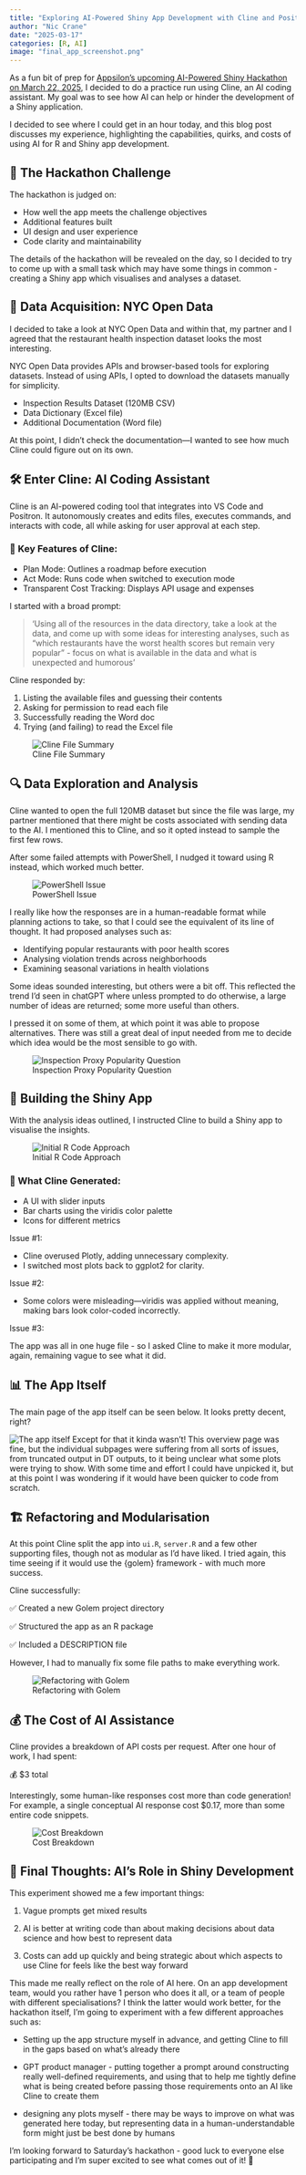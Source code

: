 ```yaml
---
title: "Exploring AI-Powered Shiny App Development with Cline and Positron"
author: "Nic Crane"
date: "2025-03-17"
categories: [R, AI]
image: "final_app_screenshot.png"
---
```


As a fun bit of prep for [Appsilon's upcoming AI-Powered Shiny Hackathon on March 22, 2025](https://www.appsilon.com/post/tiny-shiny-hackathon), I decided to do a practice run using Cline, an AI coding assistant. My goal was to see how AI can help or hinder the development of a Shiny application.

I decided to see where I could get in an hour today, and this blog post discusses my experience, highlighting the capabilities, quirks, and costs of using AI for R and Shiny app development.

## 📌 The Hackathon Challenge

The hackathon is judged on:

- How well the app meets the challenge objectives
- Additional features built
- UI design and user experience
- Code clarity and maintainability

The details of the hackathon will be revealed on the day, so I decided to try to come up with a small task which may have some things in common - creating a Shiny app which visualises and analyses a dataset.



## 📂 Data Acquisition: NYC Open Data

I decided to take a look at NYC Open Data and within that, my partner and I agreed that the restaurant health inspection dataset looks the most interesting.

NYC Open Data provides APIs and browser-based tools for exploring datasets. Instead of using APIs, I opted to download the datasets manually for simplicity.

- Inspection Results Dataset (120MB CSV)
- Data Dictionary (Excel file)
- Additional Documentation (Word file)

At this point, I didn't check the documentation—I wanted to see how much Cline could figure out on its own.


## 🛠️ Enter Cline: AI Coding Assistant

Cline is an AI-powered coding tool that integrates into VS Code and Positron. It autonomously creates and edits files, executes commands, and interacts with code, all while asking for user approval at each step.

### 🔹 Key Features of Cline:

- Plan Mode: Outlines a roadmap before execution
- Act Mode: Runs code when switched to execution mode
- Transparent Cost Tracking: Displays API usage and expenses

I started with a broad prompt:

> 'Using all of the resources in the data directory, take a look at the data, and come up with some ideas for interesting analyses, such as "which restaurants have the worst health scores but remain very popular" - focus on what is available in the data and what is unexpected and humorous'

Cline responded by:

1. Listing the available files and guessing their contents
2. Asking for permission to read each file
3. Successfully reading the Word doc
3. Trying (and failing) to read the Excel file

![Cline File Summary](cline_chat_1.png)


## 🔍 Data Exploration and Analysis

Cline wanted to open the full 120MB dataset but since the file was large, my partner mentioned that there might be costs associated with sending data to the AI. I mentioned this to Cline, and so it opted instead to sample the first few rows.

After some failed attempts with PowerShell, I nudged it toward using R instead, which worked much better.

![PowerShell Issue](cline_chat_5.png)

I really like how the responses are in a human-readable format while planning actions to take, so that I could see the equivalent of its line of thought.  It had proposed analyses such as:

- Identifying popular restaurants with poor health scores
- Analysing violation trends across neighborhoods
- Examining seasonal variations in health violations

Some ideas sounded interesting, but others were a bit off.  This reflected the trend I'd seen in chatGPT where unless prompted to do  otherwise, a large number of ideas are returned; some more useful than others.

I pressed it on some of them, at which point it was able to propose alternatives.  There was still a great deal of input needed from me to decide which idea would be the most sensible to go with.

![Inspection Proxy Popularity Question](cline_chat_7.png)



## 🎨 Building the Shiny App

With the analysis ideas outlined, I instructed Cline to build a Shiny app to visualise the insights.

![Initial R Code Approach](cline_chat_12.png)


### 🔹 What Cline Generated:

- A UI with slider inputs
- Bar charts using the viridis color palette
- Icons for different metrics


Issue #1:

- Cline overused Plotly, adding unnecessary complexity.
- I switched most plots back to ggplot2 for clarity.

Issue #2:

- Some colors were misleading—viridis was applied without meaning, making bars look color-coded incorrectly.

Issue #3:

The app was all in one huge file - so I asked Cline to make it more modular, again, remaining vague to see what it did.




## 📊 The App Itself

The main page of the app itself can be seen below.  It looks pretty decent, right?

![The app itself](final_app_screenshot.png)
Except for that it kinda wasn't!  This overview page was fine, but the individual subpages were suffering from all sorts of issues, from truncated output in DT outputs, to it being unclear what some plots were trying to show.  With some time and effort I could have unpicked it, but at this point I was wondering if it would have been quicker to code from scratch.



## 🏗️ Refactoring and Modularisation


At this point Cline split the app into `ui.R`, `server.R` and a few other supporting files, though not as modular as I'd have liked.  I tried again, this time seeing if it would use the {golem} framework - with much more success.

Cline successfully:

✅ Created a new Golem project directory

✅ Structured the app as an R package

✅ Included a DESCRIPTION file

However, I had to manually fix some file paths to make everything work.


![Refactoring with Golem](cline_chat_15.png)

## 💰 The Cost of AI Assistance

Cline provides a breakdown of API costs per request. After one hour of work, I had spent:

💰 $3 total

Interestingly, some human-like responses cost more than code generation! For example, a single conceptual AI response cost $0.17, more than some entire code snippets.

![Cost Breakdown](cline_total_resources.png)



## 🏁 Final Thoughts: AI's Role in Shiny Development

This experiment showed me a few important things:

1. Vague prompts get mixed results

2. AI is better at writing code than about making decisions about data science and how best to represent data

3. Costs can add up quickly and being strategic about which aspects to use Cline for feels like the best way forward

This made me really reflect on the role of AI here.  On an app development team, would you rather have 1 person who does it all, or a team of people with different specialisations?  I think the latter would work better, for the hackathon itself, I'm going to experiment with a few different approaches such as:

* Setting up the app structure myself in advance, and getting Cline to fill in the gaps based on what's already there 

* GPT product manager - putting together a prompt around constructing really well-defined requirements, and using that to help me tightly define what is being created before passing those requirements onto an AI like Cline to create them 

* designing any plots myself - there may be ways to improve on what was generated here today, but representing data in a human-understandable form might just be best done by humans


I'm looking forward to Saturday's hackathon - good luck to everyone else participating and I'm super excited to see what comes out of it! 🚀  
